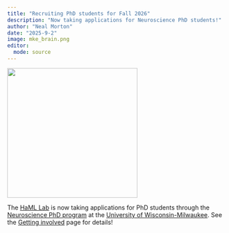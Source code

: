 ```yaml
---
title: "Recruiting PhD students for Fall 2026"
description: "Now taking applications for Neuroscience PhD students!"
author: "Neal Morton"
date: "2025-9-2"
image: mke_brain.png
editor: 
  mode: source
---
```


![](mke_brain.png){width=300 fig-align="left" fig-alt="AI-generated image of a brain in the Milwaukee sky"}

The [HaML Lab](https://hamllab.org) is now taking applications for PhD students through the [Neuroscience PhD program](https://uwm.edu/psychology/graduate/phd-program/neuroscience/) at the [University of Wisconsin-Milwaukee](https://uwm.edu/). See the [Getting involved](/positions.html) page for details!
